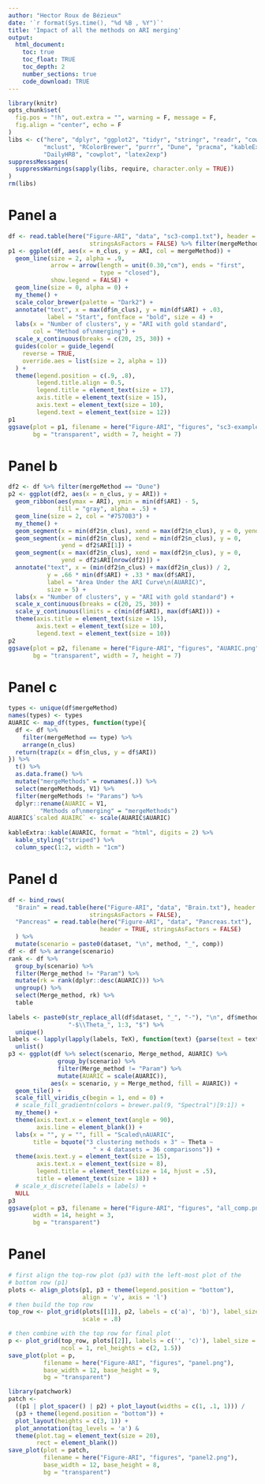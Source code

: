 ```yaml
---
author: "Hector Roux de Bézieux"
date: '`r format(Sys.time(), "%d %B , %Y")`'
title: 'Impact of all the methods on ARI merging'
output:
  html_document:
    toc: true
    toc_float: TRUE
    toc_depth: 2
    number_sections: true
    code_download: TRUE
---
```


```r
library(knitr)
opts_chunk$set(
  fig.pos = "!h", out.extra = "", warning = F, message = F,
  fig.align = "center", echo = F
)
libs <- c("here", "dplyr", "ggplot2", "tidyr", "stringr", "readr", "cowplot",
          "mclust", "RColorBrewer", "purrr", "Dune", "pracma", "kableExtra",
          "DailyHRB", "cowplot", "latex2exp")
suppressMessages(
  suppressWarnings(sapply(libs, require, character.only = TRUE))
)
rm(libs)
```

# Panel a

```r
df <- read.table(here("Figure-ARI", "data", "sc3-comp1.txt"), header = TRUE,
                       stringsAsFactors = FALSE) %>% filter(mergeMethod != "Params")
p1 <- ggplot(df, aes(x = n_clus, y = ARI, col = mergeMethod)) +
  geom_line(size = 2, alpha = .9,
            arrow = arrow(length = unit(0.30,"cm"), ends = "first", 
                          type = "closed"),
            show.legend = FALSE) +
  geom_line(size = 0, alpha = 0) +
  my_theme() +
  scale_color_brewer(palette = "Dark2") +
  annotate("text", x = max(df$n_clus), y = min(df$ARI) + .03,
           label = "Start", fontface = "bold", size = 4) +
  labs(x = "Number of clusters", y = "ARI with gold standard",
       col = "Method of\nmerging") +
  scale_x_continuous(breaks = c(20, 25, 30)) +
  guides(color = guide_legend(
    reverse = TRUE,
    override.aes = list(size = 2, alpha = 1))
  ) +
  theme(legend.position = c(.9, .8),
        legend.title.align = 0.5,
        legend.title = element_text(size = 17),
        axis.title = element_text(size = 15),
        axis.text = element_text(size = 10),
        legend.text = element_text(size = 12))
p1
ggsave(plot = p1, filename = here("Figure-ARI", "figures", "sc3-example.png"),
       bg = "transparent", width = 7, height = 7)
```

# Panel b

```r
df2 <- df %>% filter(mergeMethod == "Dune")
p2 <- ggplot(df2, aes(x = n_clus, y = ARI)) +
  geom_ribbon(aes(ymax = ARI), ymin = min(df$ARI) - 5,
              fill = "gray", alpha = .5) +
  geom_line(size = 2, col = "#7570B3") +
  my_theme() +
  geom_segment(x = min(df2$n_clus), xend = max(df2$n_clus), y = 0, yend = 0) +
  geom_segment(x = min(df2$n_clus), xend = min(df2$n_clus), y = 0,
               yend = df2$ARI[1]) +
  geom_segment(x = max(df2$n_clus), xend = max(df2$n_clus), y = 0,
               yend = df2$ARI[nrow(df2)]) +
  annotate("text", x = (min(df2$n_clus) + max(df2$n_clus)) / 2,
           y = .66 * min(df$ARI) + .33 * max(df$ARI),
           label = "Area Under the ARI Curve\n(AUARIC)",
           size = 5) +
  labs(x = "Number of clusters", y = "ARI with gold standard") +
  scale_x_continuous(breaks = c(20, 25, 30)) +
  scale_y_continuous(limits = c(min(df$ARI), max(df$ARI))) +
  theme(axis.title = element_text(size = 15),
        axis.text = element_text(size = 10),
        legend.text = element_text(size = 10))
p2
ggsave(plot = p2, filename = here("Figure-ARI", "figures", "AUARIC.png"),
       bg = "transparent", width = 7, height = 7)
```

# Panel c

```r
types <- unique(df$mergeMethod)
names(types) <- types
AUARIC <- map_df(types, function(type){
  df <- df %>% 
    filter(mergeMethod == type) %>%
    arrange(n_clus)
  return(trapz(x = df$n_clus, y = df$ARI))
}) %>%
  t() %>%
  as.data.frame() %>%
  mutate("mergeMethods" = rownames(.)) %>%
  select(mergeMethods, V1) %>%
  filter(mergeMethods != "Params") %>%
  dplyr::rename(AUARIC = V1,
         "Methods of\nmerging" = "mergeMethods")
AUARIC$`scaled AUAIRC` <- scale(AUARIC$AUARIC)
  
kableExtra::kable(AUARIC, format = "html", digits = 2) %>%
  kable_styling("striped") %>%
  column_spec(1:2, width = "1cm")
```

# Panel d

```r
df <- bind_rows(
  "Brain" = read.table(here("Figure-ARI", "data", "Brain.txt"), header = TRUE,
                       stringsAsFactors = FALSE),
  "Pancreas" = read.table(here("Figure-ARI", "data", "Pancreas.txt"),
                          header = TRUE, stringsAsFactors = FALSE)
  ) %>%
  mutate(scenario = paste0(dataset, "\n", method, "_", comp))
df <- df %>% arrange(scenario)
rank <- df %>%
  group_by(scenario) %>%
  filter(Merge_method != "Param") %>%
  mutate(rk = rank(dplyr::desc(AUARIC))) %>%
  ungroup() %>%
  select(Merge_method, rk) %>%
  table
  
labels <- paste0(str_replace_all(df$dataset, "_", "-"), "\n", df$method,
                 "-$\\Theta_", 1:3, "$") %>%
  unique()
labels <- lapply(lapply(labels, TeX), function(text) {parse(text = text)}) %>%
  unlist()
p3 <- ggplot(df %>% select(scenario, Merge_method, AUARIC) %>%
              group_by(scenario) %>%
              filter(Merge_method != "Param") %>%
              mutate(AUARIC = scale(AUARIC)),
            aes(x = scenario, y = Merge_method, fill = AUARIC)) +
  geom_tile() +
  scale_fill_viridis_c(begin = 1, end = 0) +
  # scale_fill_gradientn(colors = brewer.pal(9, "Spectral")[9:1]) +
  my_theme() +
  theme(axis.text.x = element_text(angle = 90),
        axis.line = element_blank()) +
  labs(x = "", y = "", fill = "Scaled\nAUARIC",
       title = bquote("3 clustering methods × 3" ~ Theta ~
                        " × 4 datasets = 36 comparisons")) +
  theme(axis.text.y = element_text(size = 15),
        axis.text.x = element_text(size = 8),
        legend.title = element_text(size = 14, hjust = .5),
        title = element_text(size = 18)) +
  # scale_x_discrete(labels = labels) +
  NULL
p3
ggsave(plot = p3, filename = here("Figure-ARI", "figures", "all_comp.png"),
       width = 14, height = 3,
       bg = "transparent")
```

# Panel 

```r
# first align the top-row plot (p3) with the left-most plot of the
# bottom row (p1)
plots <- align_plots(p1, p3 + theme(legend.position = "bottom"),
                     align = 'v', axis = 'l')
# then build the top row
top_row <- plot_grid(plots[[1]], p2, labels = c('a)', 'b)'), label_size = 18,
                     scale = .8)

# then combine with the top row for final plot
p <- plot_grid(top_row, plots[[2]], labels = c('', 'c)'), label_size = 18,
               ncol = 1, rel_heights = c(2, 1.5))
save_plot(plot = p, 
          filename = here("Figure-ARI", "figures", "panel.png"),
          base_width = 12, base_height = 9,
          bg = "transparent")
```

```r
library(patchwork)
patch <- 
  ((p1 | plot_spacer() | p2) + plot_layout(widths = c(1, .1, 1))) /
  (p3 + theme(legend.position = "bottom")) +
  plot_layout(heights = c(3, 1)) +
  plot_annotation(tag_levels = 'a') & 
  theme(plot.tag = element_text(size = 20),
        rect = element_blank())
save_plot(plot = patch, 
          filename = here("Figure-ARI", "figures", "panel2.png"),
          base_width = 12, base_height = 8,
          bg = "transparent")  


```